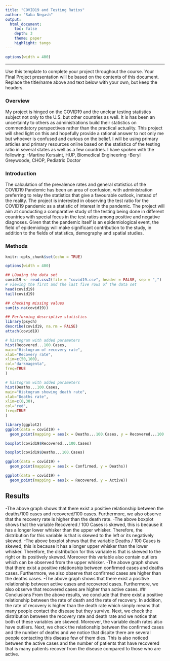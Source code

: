 ```yaml
---
title: "COVID19 and Testing Ratios"
author: "Saba Negash"
output: 
  html_document:
    toc: false 
    depth: 3 
    theme: paper 
    highlight: tango
---
```

```r
options(width = 400)
```  
***
Use this template to complete your project throughout the course. Your Final Project presentation will be based on the contents of this document. Replace the title/name above and text below with your own, but keep the headers.

### Overview
My project is hinged on the COVID19 and the unclear testing statistics subject not only to the U.S. but other countries as well. It is has been an uncertainty to others as administrations build their statistics on commendatory perspectives rather than the practical actuality. This project will shed light on this and hopefully provide a rational answer to not only me but whoever is confused and curious on the belief. I will be using primary articles and primary resources online based on the  statistics of the testing ratio in several states as well as a few countries. I have spoken with the following:
-Martine Kersaint, HUP, Biomedical Engineering
-Beryl Greywoode, CHOP, Pediatric Doctor

### Introduction 
The calculation of the prevalence rates and general statistics of the COVID19 Pandemic has been an area of confusion, with administration preferring to relay the statistics that give a favourable outlook, instead of the reality. The project is interested in observing the test ratio for the COVID19 pandemic as a statistic of interest in the pandemic. The project will aim at conducting a comparative study of the testing being done in different countries with special focus in the test ratios among positive and negative diagnoses.
Given that the pandemic itself is an epidemiological event, the field of epidemiology will make significant contribution to the study, in addition to the fields of statistics, demography and spatial studies. 


### Methods
```r
knitr::opts_chunk$set(echo = TRUE)
```

```r
options(width = 400)
```  

```r
## LOading the data set
covid19 <- read.csv2(file = "covid19.csv", header = FALSE, sep = ",")
# viewing the first and the last five rows of the data set
head(covid19)
tail(covid19)
```

```r
## checking missing values
sum(is.na(covid19))
```

```r
## Performing descriptive statistics
library(psych)
describe(covid19, na.rm = FALSE)
attach(covid19)
```



```r
# histogram with added parameters
hist(Recovered...100.Cases,
main="Histogram of recovery rate",
xlab="Recovery rate",
xlim=c(50,100),
col="darkmagenta",
freq=TRUE
)
```

```r
# histogram with added parameters
hist(Deaths...100.Cases,
main="Histogram showing death rate",
xlab="Deaths rate",
xlim=c(0,30),
col="red",
freq=TRUE
)
```



```r
library(ggplot2)
ggplot(data = covid19) + 
  geom_point(mapping = aes(x = Deaths...100.Cases, y = Recovered...100.Cases))
```

```r
boxplot(covid19$Recovered...100.Cases)
```


```r
boxplot(covid19$Deaths...100.Cases)
```


```r
ggplot(data = covid19) + 
  geom_point(mapping = aes(x = Confirmed, y = Deaths))
```


```r
ggplot(data = covid19) + 
  geom_point(mapping = aes(x = Recovered, y = Active))
```


## Results

-The above graph shows that there exist a positive relationship between the deaths/100 cases and recovered/100 cases. Furthermore, we also observe that the recovery rate is higher than the death rate.
-The above boxplot shows that the variable Recovered / 100 Cases is skewed, this is because it has a longer lower whisker than the upper whisker. Therefore, the distribution for this variable is that is skewed to the left or its negatively skewed.
-The above boxplot shows that the variable Deaths / 100 Cases is skewed, this is because it has a longer upper whisker than the lower whisker. Therefore, the distribution for this variable is that is skewed to the right or its positively skewed. Moreover this variable also contain outliers which can be observed from the upper whisker.
-The above graph shows that there exist a positive relationship between confirmed cases and deaths cases. Furthermore, we also observe that confirmed cases are higher than the deaths cases.
-The above graph shows that there exist a positive relationship between active cases and recovered cases. Furthermore, we also observe that recovered cases are higher than active cases.
## Conclusions
From the above results, we conclude that there exist a positive relationship between the rate of death and the rate of recovery. In addition, the rate of recovery is higher than the death rate which simply means that many people contact the disease but they survive. Next, we check the distribution between the recovery rate and death rate and we notice that both of these variables are skewed. Moreover, the variable death rates also have outliers. Next, we check the relationship between the confirmed cases and the number of deaths and we notice that dispite there are several people contacting this disease few of them dies. This is also noticed between the active cases and the number of patients that have recovered that is many patients recover from the disease compared to those who are active.


































